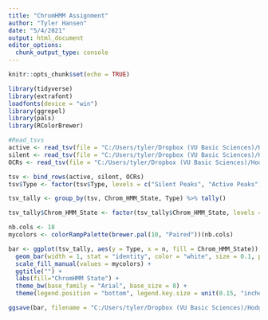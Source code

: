 ```yaml
---
title: "ChromHMM Assignment"
author: "Tyler Hansen"
date: "5/4/2021"
output: html_document
editor_options: 
  chunk_output_type: console
---
```


```r
knitr::opts_chunk$set(echo = TRUE)
```

```r
library(tidyverse)
library(extrafont)
loadfonts(device = "win")
library(ggrepel)
library(pals)
library(RColorBrewer)
```
```r
#Read_tsvs
active <- read_tsv(file = "C:/Users/tyler/Dropbox (VU Basic Sciences)/Hodges Lab/Results and Data/Bioinformatics/ATAC-STARR_analysis/3_Accre_Local/ATAC-STARR/results/activity/ChromHMM_assignment/GM12878inGM12878_active_0.1padj_50-bin_ChromHMM.bed", col_names = c("Chr", "Start", "End", "Chrom_HMM_State")) %>% mutate(Type="Active Peaks")
silent <- read_tsv(file = "C:/Users/tyler/Dropbox (VU Basic Sciences)/Hodges Lab/Results and Data/Bioinformatics/ATAC-STARR_analysis/3_Accre_Local/ATAC-STARR/results/activity/ChromHMM_assignment/GM12878inGM12878_silent_0.1padj_50-bin_ChromHMM.bed", col_names = c("Chr", "Start", "End", "Chrom_HMM_State")) %>% mutate(Type="Silent Peaks")
OCRs <- read_tsv(file = "C:/Users/tyler/Dropbox (VU Basic Sciences)/Hodges Lab/Results and Data/Bioinformatics/ATAC-STARR_analysis/3_Accre_Local/ATAC-STARR/results/activity/ChromHMM_assignment/GM12878inGM12878_DNA_genrich_0.0001-qvalue_ChromHMM.bed", col_names = c("Chr", "Start", "End", "Chrom_HMM_State")) %>% mutate(Type="Open Chromatin Regions")

tsv <- bind_rows(active, silent, OCRs)
tsv$Type <- factor(tsv$Type, levels = c("Silent Peaks", "Active Peaks", "Open Chromatin Regions"))

tsv_tally <- group_by(tsv, Chrom_HMM_State, Type) %>% tally()

tsv_tally$Chrom_HMM_State <- factor(tsv_tally$Chrom_HMM_State, levels = c("1_TssA", "2_TssFlnk", "3_TssFlnkU", "4_TssFlnkD", "5_Tx", "6_TxWk", "7_EnhG1", "8_EnhG2", "9_EnhA1", "10_EnhA2", "11_EnhWk", "12_ZNF/Rpts", "13_Het", "14_TssBiv", "15_EnhBiv", "16_ReprPC", "17_ReprPCWk", "18_Quies"))

nb.cols <- 18
mycolors <- colorRampPalette(brewer.pal(10, "Paired"))(nb.cols)

bar <- ggplot(tsv_tally, aes(y = Type, x = n, fill = Chrom_HMM_State)) + 
  geom_bar(width = 1, stat = "identity", color = "white", size = 0.1, position = "fill") +
  scale_fill_manual(values = mycolors) +
  ggtitle("") +
  labs(fill="ChromHMM State") +
  theme_bw(base_family = "Arial", base_size = 8) +
  theme(legend.position = "bottom", legend.key.size = unit(0.15, "inches"), plot.title = element_text(hjust = 0.5, face = "bold", size = 12), axis.title = element_blank()) 

ggsave(bar, filename = "C:/Users/tyler/Dropbox (VU Basic Sciences)/Hodges Lab/Results and Data/Bioinformatics/ATAC-STARR_analysis/3_Accre_Local/ATAC-STARR/results/activity/ChromHMM_assignment/barchart.pdf", device = cairo_pdf, width=4, height=3)
```
